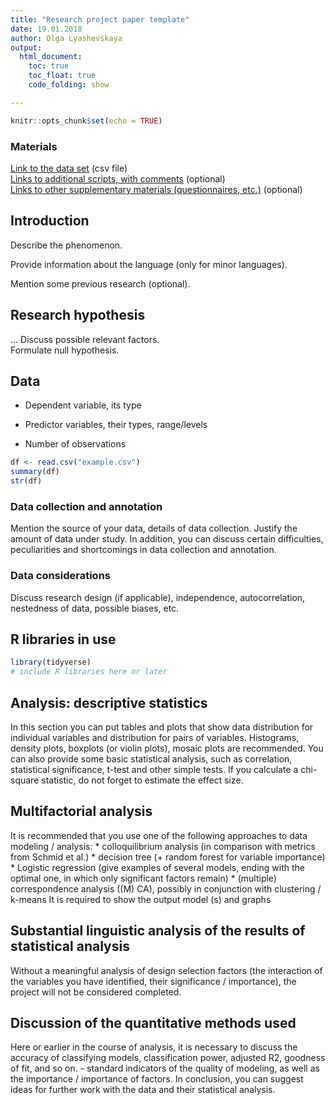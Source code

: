 ```yaml
---
title: "Research project paper template"
date: 19.01.2018
author: Olga Lyashevskaya
output:
  html_document:
    toc: true
    toc_float: true
    code_folding: show

---
```


```r
knitr::opts_chunk$set(echo = TRUE)
```

### Materials  
[Link to the data set](https://github.com/...) (csv file)  
[Links to additional scripts, with comments](https://github.com/...) (optional)  
[Links to other supplementary materials (questionnaires, etc.)](https://github.com/...) (optional)  

## Introduction  

Describe the phenomenon.

Provide information about the language (only for minor languages).

Mention some previous research (optional).


## Research hypothesis  

...
Discuss possible relevant factors.  
Formulate null hypothesis.


## Data  

* Dependent variable, its type  

* Predictor variables, their types, range/levels  

* Number of observations  

```r
df <- read.csv("example.csv")  
summary(df)
str(df)
```

### Data collection and annotation   
Mention the source of your data, details of data collection. Justify the amount of data under study. In addition, you can discuss certain difficulties, peculiarities and shortcomings in data collection and annotation.  

### Data considerations
Discuss research design (if applicable), independence, autocorrelation, nestedness of data, possible biases, etc.


## R libraries in use
```r
library(tidyverse)
# include R libraries here or later
```


## Analysis: descriptive statistics
In this section you can put tables and plots that show data distribution for individual variables and distribution for pairs of variables. Histograms, density plots, boxplots (or violin plots), mosaic plots are recommended. You can also provide some basic statistical analysis, such as correlation, statistical significance, t-test and other simple tests. If you calculate a chi-square statistic, do not forget to estimate the effect size.

## Multifactorial analysis
It is recommended that you use one of the following approaches to data modeling / analysis:
* colloquilibrium analysis (in comparison with metrics from Schmid et al.)
* decision tree (+ random forest for variable importance)
* Logistic regression (give examples of several models, ending with the optimal one, in which only significant factors remain)
* (multiple) correspondence analysis ((M) CA), possibly in conjunction with clustering / k-means
It is required to show the output model (s) and graphs

## Substantial linguistic analysis of the results of statistical analysis
Without a meaningful analysis of design selection factors (the interaction of the variables you have identified, their significance / importance), the project will not be considered completed.

## Discussion of the quantitative methods used
Here or earlier in the course of analysis, it is necessary to discuss the accuracy of classifying models, classification power, adjusted R2, goodness of fit, and so on. - standard indicators of the quality of modeling, as well as the importance / importance of factors.
In conclusion, you can suggest ideas for further work with the data and their statistical analysis.
